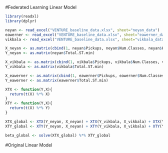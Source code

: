 #Federated Learning Linear Model
```r
library(readxl)
library(dplyr)

neyan <- read_excel("VENTURE_baseline_data.xlsx", sheet="neyan_data")
eawerner <- read_excel("VENTURE_baseline_data.xlsx", sheet="eawerner_data")
vikbala <- read_excel("VENTURE_baseline_data.xlsx", sheet="vikbala_data")

X_neyan <- as.matrix(cbind(1, neyan$Pickups, neyan$Num.Classes, neyan$Hrs.Classes))
Y_neyan <- as.matrix(neyan$Total.ST.min)

X_vikbala <- as.matrix(cbind(1, vikbala$Pickups, vikbala$Num.Classes, vikbala$Hrs.Classes))
Y_vikbala <- as.matrix(vikbala$Total.ST.min)

X_eawerner <- as.matrix(cbind(1, eawerner$Pickups, eawerner$Num.Classes, eawerner$Hrs.Classes))
Y_eawerner <- as.matrix(eawerner$Total.ST.min)

XTX <- function(Y,X){
  return(t(X) %*% X)
}
XTY <- function(Y,X){
  return(t(X) %*% Y)
}

XTX_global <- XTX(Y_neyan, X_neyan) + XTX(Y_vikbala, X_vikbala) + XTX(Y_eawerner, X_eawerner)
XTY_global <- XTY(Y_neyan, X_neyan) + XTY(Y_vikbala, X_vikbala) + XTY(Y_eawerner, X_eawerner)

beta_global <- solve(XTX_global) %*% XTY_global
```

#Original Linear Model
```r

```


